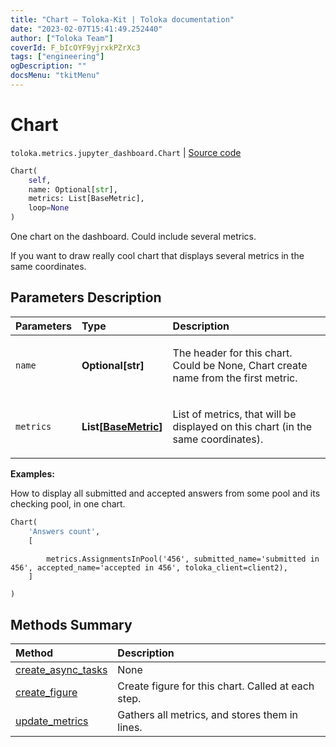 ```yaml
---
title: "Chart — Toloka-Kit | Toloka documentation"
date: "2023-02-07T15:41:49.252440"
author: ["Toloka Team"]
coverId: F_bIcOYF9yjrxkPZrXc3
tags: ["engineering"]
ogDescription: ""
docsMenu: "tkitMenu"
---
```


# Chart
`toloka.metrics.jupyter_dashboard.Chart` | [Source code](https://github.com/Toloka/toloka-kit/blob/v1.1.3/src/metrics/jupyter_dashboard.py#L54)

```python
Chart(
    self,
    name: Optional[str],
    metrics: List[BaseMetric],
    loop=None
)
```

One chart on the dashboard. Could include several metrics.

If you want to draw really cool chart that displays several metrics in the same coordinates.

## Parameters Description

| Parameters | Type | Description |
| :----------| :----| :-----------|
`name`|**Optional\[str\]**|<p>The header for this chart. Could be None, Chart create name from the first metric.</p>
`metrics`|**List\[[BaseMetric](/docs-new/toloka-kit/reference/toloka.metrics.metrics.BaseMetric)\]**|<p>List of metrics, that will be displayed on this chart (in the same coordinates).</p>

**Examples:**

How to display all submitted and accepted answers from some pool and its checking pool, in one chart.

```python
Chart(
    'Answers count',
    [
```
            metrics.AssignmentsInPool('456', submitted_name='submitted in 456', accepted_name='accepted in 456', toloka_client=client2),
        ]
```python
)
```
## Methods Summary

| Method | Description |
| :------| :-----------|
[create_async_tasks](/docs-new/toloka-kit/reference/toloka.metrics.jupyter_dashboard.Chart.create_async_tasks)| None
[create_figure](/docs-new/toloka-kit/reference/toloka.metrics.jupyter_dashboard.Chart.create_figure)| Create figure for this chart. Called at each step.
[update_metrics](/docs-new/toloka-kit/reference/toloka.metrics.jupyter_dashboard.Chart.update_metrics)| Gathers all metrics, and stores them in lines.
